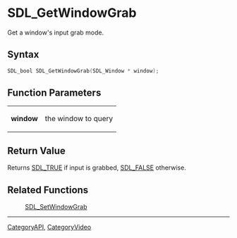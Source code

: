 = SDL_GetWindowGrab =

Get a window's input grab mode.

== Syntax ==

<syntaxhighlight lang='c'>
SDL_bool SDL_GetWindowGrab(SDL_Window * window);
</syntaxhighlight>

== Function Parameters ==

{|
|'''window'''
|the window to query
|}

== Return Value ==

Returns [[SDL_TRUE]] if input is grabbed, [[SDL_FALSE]] otherwise.

== Related Functions ==

:[[SDL_SetWindowGrab]]

----
[[CategoryAPI]], [[CategoryVideo]]



